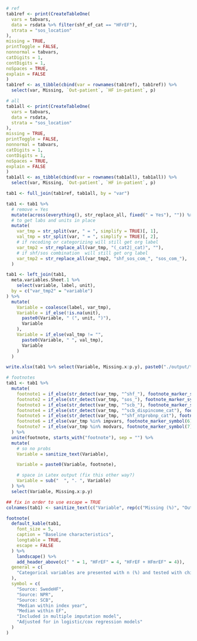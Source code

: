```r

# ref
tab1ref <- print(CreateTableOne(
  vars = tabvars,
  data = rsdata %>% filter(shf_ef_cat == "HFrEF"),
  strata = "sos_location"
),
missing = TRUE,
printToggle = FALSE,
nonnormal = tabvars,
catDigits = 1,
contDigits = 1,
noSpaces = TRUE,
explain = FALSE
)
tab1ref <- as_tibble(cbind(var = rownames(tab1ref), tab1ref)) %>%
  select(var, Missing, `Out-patient`, `HF in-patient`, p)

# all
tab1all <- print(CreateTableOne(
  vars = tabvars,
  data = rsdata,
  strata = "sos_location"
),
missing = TRUE,
printToggle = FALSE,
nonnormal = tabvars,
catDigits = 1,
contDigits = 1,
noSpaces = TRUE,
explain = FALSE
)
tab1all <- as_tibble(cbind(var = rownames(tab1all), tab1all)) %>%
  select(var, Missing, `Out-patient`, `HF in-patient`, p)

tab1 <- full_join(tab1ref, tab1all, by = "var")

tab1 <- tab1 %>%
  # remove = Yes
  mutate(across(everything(), str_replace_all, fixed(" = Yes"), "")) %>%
  # to get labs and units in place
  mutate(
    var_tmp = str_split(var, " = ", simplify = TRUE)[, 1],
    val_tmp = str_split(var, " = ", simplify = TRUE)[, 2],
    # if recoding or categorizing will still get org label
    var_tmp2 = str_replace_all(var_tmp, "(_cat2|_cat)", ""),
    # if shf/sos combination  will still get org label
    var_tmp2 = str_replace_all(var_tmp2, "shf_sos_com_", "sos_com_"),
  )

tab1 <- left_join(tab1,
  meta.variables.Sheet.1 %>%
    select(variable, label, unit),
  by = c("var_tmp2" = "variable")
) %>%
  mutate(
    Variable = coalesce(label, var_tmp),
    Variable = if_else(!is.na(unit),
      paste0(Variable, " (", unit, ")"),
      Variable
    ),
    Variable = if_else(val_tmp != "",
      paste0(Variable, " ", val_tmp),
      Variable
    )
  )

write.xlsx(tab1 %>% select(Variable, Missing.x:p.y), paste0("./output/tabs/tab1_All patients_", Sys.Date(), ".xlsx"), rowNames = FALSE)

# footnotes
tab1 <- tab1 %>%
  mutate(
    footnote1 = if_else(str_detect(var_tmp, "^shf_"), footnote_marker_symbol(1), ""),
    footnote2 = if_else(str_detect(var_tmp, "sos_"), footnote_marker_symbol(2), ""),
    footnote3 = if_else(str_detect(var_tmp, "^scb_"), footnote_marker_symbol(3), ""),
    footnote4 = if_else(str_detect(var_tmp, "^scb_dispincome_cat"), footnote_marker_symbol(4), ""),
    footnote5 = if_else(str_detect(var_tmp, "^shf_ntprobnp_cat"), footnote_marker_symbol(5), ""),
    footnote6 = if_else(var_tmp %in% impvars, footnote_marker_symbol(6), ""),
    footnote7 = if_else(var_tmp %in% modvars, footnote_marker_symbol(7), "")
  ) %>%
  unite(footnote, starts_with("footnote"), sep = "") %>%
  mutate(
    # so no probs
    Variable = sanitize_text(Variable),

    Variable = paste0(Variable, footnote),

    # space in Latex output (fix this other way?)
    Variable = sub("  ", ". ", Variable)
  ) %>%
  select(Variable, Missing.x:p.y)

## fix in order to use escape = TRUE
colnames(tab1) <- sanitize_text(c("Variable", rep(c("Missing (%)", "Out-patient", "HF in-patient", "p-value"), 2)))

footnote(
  default_kable(tab1,
    font_size = 5,
    caption = "Baseline characteristics",
    longtable = TRUE,
    escape = FALSE
  ) %>%
    landscape() %>%
    add_header_above(c(" " = 1, "HFrEF" = 4, "HFrEF + HFmrEF" = 4)),
  general = c(
    "Categorical variables are presented with n (%) and tested with chi-square test and continuous variables with median [q1-q3] and tested with Kruskal-Wallis test."
  ),
  symbol = c(
    "Source: SwedeHF",
    "Source: NPR",
    "Source: SCB",
    "Median within index year",
    "Median within EF",
    "Included in multiple imputation model",
    "Adjusted for in logistic/cox regression models"
  )
)
```